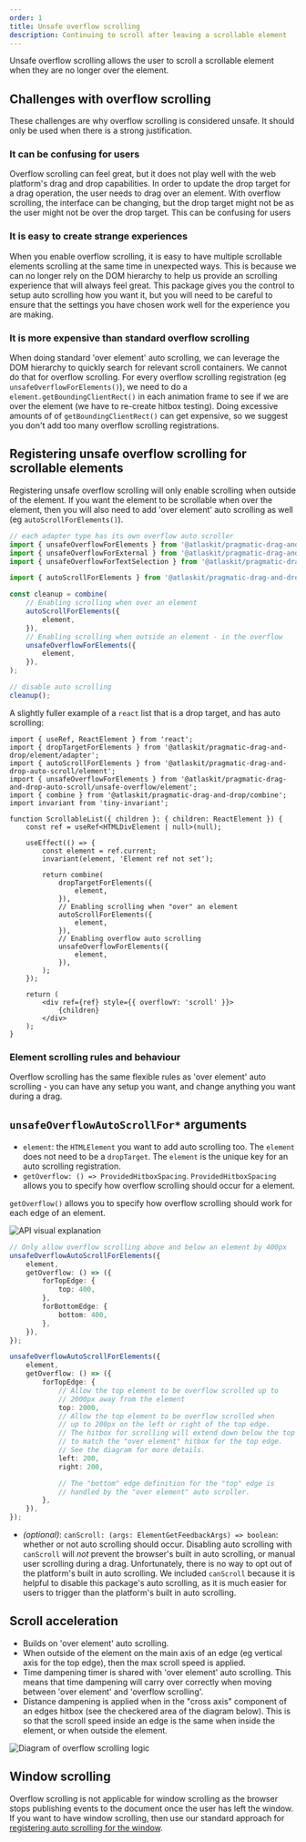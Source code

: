 ```yaml
---
order: 1
title: Unsafe overflow scrolling
description: Continuing to scroll after leaving a scrollable element
---
```



Unsafe overflow scrolling allows the user to scroll a scrollable element when they are no longer
over the element.

<Example Component={UnsafeOverflowExample} appearance="showcase-only" />

## Challenges with overflow scrolling

<SectionMessage appearance="warning" title="Avoid overflow scrolling">

These challenges are why overflow scrolling is considered unsafe. It should only be used when there
is a strong justification.

</SectionMessage>

### It can be confusing for users

Overflow scrolling can feel great, but it does not play well with the web platform's drag and drop
capabilities. In order to update the drop target for a drag operation, the user needs to drag over
an element. With overflow scrolling, the interface can be changing, but the drop target might not be
as the user might not be over the drop target. This can be confusing for users

### It is easy to create strange experiences

When you enable overflow scrolling, it is easy to have multiple scrollable elements scrolling at the
same time in unexpected ways. This is because we can no longer rely on the DOM hierarchy to help us
provide an scrolling experience that will always feel great. This package gives you the control to
setup auto scrolling how you want it, but you will need to be careful to ensure that the settings
you have chosen work well for the experience you are making.

### It is more expensive than standard overflow scrolling

When doing standard 'over element' auto scrolling, we can leverage the DOM hierarchy to quickly
search for relevant scroll containers. We cannot do that for overflow scrolling. For every overflow
scrolling registration (eg `unsafeOverflowForElements()`), we need to do a
`element.getBoundingClientRect()` in each animation frame to see if we are over the element (we have
to re-create hitbox testing). Doing excessive amounts of of `getBoundingClientRect()` can get
expensive, so we suggest you don't add too many overflow scrolling registrations.

## Registering unsafe overflow scrolling for scrollable elements

Registering unsafe overflow scrolling will only enable scrolling when outside of the element. If you
want the element to be scrollable when over the element, then you will also need to add 'over
element' auto scrolling as well (eg `autoScrollForElements()`).

```ts
// each adapter type has its own overflow auto scroller
import { unsafeOverflowForElements } from '@atlaskit/pragmatic-drag-and-drop-auto-scroll/unsafe-overflow/element';
import { unsafeOverflowForExternal } from '@atlaskit/pragmatic-drag-and-drop-auto-scroll/unsafe-overflow/external';
import { unsafeOverflowForTextSelection } from '@atlaskit/pragmatic-drag-and-drop-auto-scroll/unsafe-overflow/text-selection';

import { autoScrollForElements } from '@atlaskit/pragmatic-drag-and-drop-auto-scroll/element';

const cleanup = combine(
	// Enabling scrolling when over an element
	autoScrollForElements({
		element,
	}),
	// Enabling scrolling when outside an element - in the overflow
	unsafeOverflowForElements({
		element,
	}),
);

// disable auto scrolling
cleanup();
```

A slightly fuller example of a `react` list that is a drop target, and has auto scrolling:

```tsx
import { useRef, ReactElement } from 'react';
import { dropTargetForElements } from '@atlaskit/pragmatic-drag-and-drop/element/adapter';
import { autoScrollForElements } from '@atlaskit/pragmatic-drag-and-drop-auto-scroll/element';
import { unsafeOverflowForElements } from '@atlaskit/pragmatic-drag-and-drop-auto-scroll/unsafe-overflow/element';
import { combine } from '@atlaskit/pragmatic-drag-and-drop/combine';
import invariant from 'tiny-invariant';

function ScrollableList({ children }: { children: ReactElement }) {
	const ref = useRef<HTMLDivElement | null>(null);

	useEffect(() => {
		const element = ref.current;
		invariant(element, 'Element ref not set');

		return combine(
			dropTargetForElements({
				element,
			}),
			// Enabling scrolling when "over" an element
			autoScrollForElements({
				element,
			}),
			// Enabling overflow auto scrolling
			unsafeOverflowForElements({
				element,
			}),
		);
	});

	return (
		<div ref={ref} style={{ overflowY: 'scroll' }}>
			{children}
		</div>
	);
}
```

### Element scrolling rules and behaviour

Overflow scrolling has the same flexible rules as 'over element' auto scrolling - you can have any
setup you want, and change anything you want during a drag.

## `unsafeOverflowAutoScrollFor*` arguments

- `element`: the `HTMLElement` you want to add auto scrolling too. The `element` does not need to be
  a `dropTarget`. The `element` is the unique key for an auto scrolling registration.
- `getOverflow: () => ProvidedHitboxSpacing`. `ProvidedHitboxSpacing` allows you to specify how
  overflow scrolling should occur for a element.

`getOverflow()` allows you to specify how overflow scrolling should work for each edge of an
element.

![API visual explanation](images/from-top-edge-example.jpg)

```ts
// Only allow overflow scrolling above and below an element by 400px
unsafeOverflowAutoScrollForElements({
	element,
	getOverflow: () => ({
		forTopEdge: {
			top: 400,
		},
		forBottomEdge: {
			bottom: 400,
		},
	}),
});

unsafeOverflowAutoScrollForElements({
	element,
	getOverflow: () => ({
		forTopEdge: {
			// Allow the top element to be overflow scrolled up to
			// 2000px away from the element
			top: 2000,
			// Allow the top element to be overflow scrolled when
			// up to 200px on the left or right of the top edge.
			// The hitbox for scrolling will extend down below the top edge
			// to match the "over element" hitbox for the top edge.
			// See the diagram for more details.
			left: 200,
			right: 200,

			// The "bottom" edge definition for the "top" edge is
			// handled by the "over element" auto scroller.
		},
	}),
});
```

- _(optional)_: `canScroll: (args: ElementGetFeedbackArgs) => boolean`: whether or not auto
  scrolling should occur. Disabling auto scrolling with `canScroll` will _not_ prevent the browser's
  built in auto scrolling, or manual user scrolling during a drag. Unfortunately, there is no way to
  opt out of the platform's built in auto scrolling. We included `canScroll` because it is helpful
  to disable this package's auto scrolling, as it is much easier for users to trigger than the
  platform's built in auto scrolling.

## Scroll acceleration

- Builds on 'over element' auto scrolling.
- When outside of the element on the main axis of an edge (eg vertical axis for the top edge), then
  the max scroll speed is applied.
- Time dampening timer is shared with 'over element' auto scrolling. This means that time dampening
  will carry over correctly when moving between 'over element' and 'overflow scrolling'.
- Distance dampening is applied when in the "cross axis" component of an edges hitbox (see the
  checkered area of the diagram below). This is so that the scroll speed inside an edge is the same
  when inside the element, or when outside the element.

![Diagram of overflow scrolling logic](images/overflow-scrolling-example.jpg)

## Window scrolling

Overflow scrolling is not applicable for window scrolling as the browser stops publishing events to
the document once the user has left the window. If you want to have window scrolling, then use our
standard approach for [registering auto scrolling for the window](../about).
